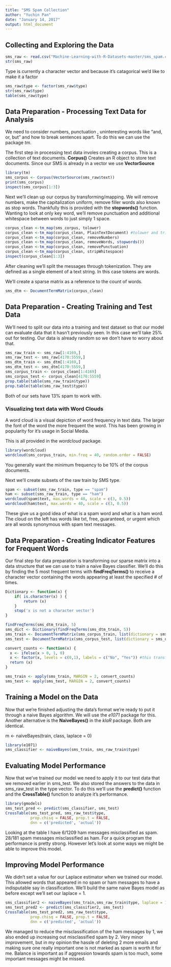 ---
title: "SMS Spam Collection"
author: "Yuchin Pan"
date: "January 14, 2017"
output: html_document
---

## Collecting and Exploring the Data

```{r}
sms_raw <- read.csv("Machine-Learning-with-R-Datasets-master/sms_spam.csv", stringsAsFactors = FALSE)
str(sms_raw)
```

Type is currently a character vector and because it's catagorical we'd like to make it a factor

```{r}
sms_raw$type <- factor(sms_raw$type)
str(sms_raw$type)
table(sms_raw$type)
```

## Data Preparation - Processing Text Data for Analysis

We need to consider numbers, punctuation , uninteresting words like "and, or, but" and how to break sentences apart. To do this we can use the package *tm*.

The first step in processing text data involes creating a corpus. This is a collection of text documents.
**Corpus()** Creates an R object to store text documents. Since our SMS is already in a vector we use **VectorSource**

```{r}
library(tm)
sms_corpus <- Corpus(VectorSource(sms_raw$text))
print(sms_corpus)
inspect(sms_corpus[1:3])
```

Next we'll clean up our corpus by transforming/mapping. We will remove numbers, make the capitalization uniform, remove filler words also known as stop words. Thankfully this is provided with the **stopwords()** function. Wanting to look at only key word, we'll remove punctuation and additional whitespace between words to just simply 1 space. 

```{r}
corpus_clean <-tm_map(sms_corpus, tolower)
corpus_clean <-tm_map(corpus_clean, PlainTextDocument) #tolower and trim do not work well in tm 0.6 so we must make sure that they are transformed into a PlainTextDocument in this situation to make sure a DocumentTermMatrix works later
corpus_clean <-tm_map(corpus_clean, removeNumbers)
corpus_clean <-tm_map(corpus_clean, removeWords, stopwords())
corpus_clean <-tm_map(corpus_clean, removePunctuation)
corpus_clean <-tm_map(corpus_clean, stripWhitespace)
inspect(corpus_clean[1:3])
```

After cleaning we'll split the messages through tokenization. They are defined as a single element of a text string. In this case tokens are words.

We'll create a sparse matrix as a reference to the count of words.

```{r}
sms_dtm <- DocumentTermMatrix(corpus_clean)
```

## Data Preparation - Creating Training and Test Data

We'll need to split our data into a training and test dataset so that our model can evaluate data that it hasn't previously seen. In this case we'll take 25% out for testing. Our data is already random so we don't have to worry about that.

```{r}
sms_raw_train <- sms_raw[1:4169,]
sms_raw_test <- sms_raw[4170:5559,]
sms_dtm_train <- sms_dtm[1:4169,]
sms_dtm_test <- sms_dtm[4170:5559,]
sms_corpus_train <- corpus_clean[1:4169]
sms_corpus_test <- corpus_clean[4170:5559]
prop.table(table(sms_raw_train$type))
prop.table(table(sms_raw_test$type))
```

Both of our sets have 13% spam to work with.

### Visualizing text data with Word Clouds

A word cloud is a visual depiction of word frequency in text data. The larger the font of the word the more frequent the word. This has been growing in popularity for it's usage in Social Media. 

This is all provided in the *wordcloud* package.

```{r}
library(wordcloud)
wordcloud(sms_corpus_train, min.freq = 40, random.order = FALSE)
```

You generally want the minimum frequency to be 10% of the corpus documents. 

Next we'll create subsets of the raw train by SMS type.

```{r}
spam <- subset(sms_raw_train, type == "spam")
ham <- subset(sms_raw_train, type == "ham")
wordcloud(spam$text, max.words = 40, scale = c(3, 0.5))
wordcloud(ham$text, max.words = 40, scale = c(3, 0.5))
```

These give us a good idea of what is a spam word and what is a ham word. The cloud on the left has words like txt, free, guaranteed, or urgent which are all words synonymous with spam text messages.

## Data Preparation - Creating Indicator Features for Frequent Words

Our final step for data preparation is transforming our sparse matrix into a data structure that we can use to train a naive Bayes classifier. We'll do this by finding the 5 most frequent terms with **findFreqTerms()** to receive a character vector containing the words appearing at least the specified # of times. 

```{r}

Dictionary <- function(x) {
    if( is.character(x) ) {
        return (x)
    }
    stop('x is not a character vector')
}

findFreqTerms(sms_dtm_train, 5)
sms_dict <- Dictionary(findFreqTerms(sms_dtm_train, 5))
sms_train <- DocumentTermMatrix(sms_corpus_train, list(dictionary = sms_dict))
sms_test <- DocumentTermMatrix(sms_corpus_test, list(dictionary = sms_dict))
```


```{r}
convert_counts <- function(x) {
  x <- ifelse(x > 0, 1, 0) 
  x <- factor(x, levels = c(0,1), labels = c("No", "Yes")) #this transforms the 1s and 0s to Yes and No
  return (x)
}

sms_train <- apply(sms_train, MARGIN = 2, convert_counts)
sms_test <- apply(sms_test, MARGIN = 2, convert_counts)
```


## Training a Model on the Data

Now that we're finished adjusting the data's format we're ready to put it through a naive Bayes algorithm. We will use the *e1071* package for this. Another alternative is the **NaiveBayes()** in the *klaR* package. Both are identical.

m <- naiveBayes(train, class, laplace = 0)

```{r}
library(e1071)
sms_classifier <- naiveBayes(sms_train, sms_raw_train$type)
```

## Evaluating Model Performance

Now that we've trained our model we need to apply it to our test data that we removed earlier in sms_test. We also stored the answers to the data in sms_raw_test in the type vector. To do this we'll use the **predict()** function and the **CrossTable()** function to analyze it's performance.

```{r}
library(gmodels)
sms_test_pred <- predict(sms_classifier, sms_test)
CrossTable(sms_test_pred, sms_raw_test$type,
           prop.chisq = FALSE, prop.t = FALSE,
           dnn = c('predicted', 'actual'))
```

Looking at the table I have 6/1209 ham messages misclassified as spam. 28/181 spam messages misclassified as ham. For a quick program the performance is pretty strong. However let's look at some ways we might be able to improve this model.

## Improving Model Performance

We didn't set a value for our Laplace estimator when we trained our model. This allowed words that appeared in no spam or ham messages to have a indisputable say in classification. We'll build the same naive Bayes model as before except we'll set our laplace  = 1.

```{r}
sms_classifier2 <- naiveBayes(sms_train,sms_raw_train$type, laplace = 1)
sms_test_pred2 <- predict(sms_classifier2, sms_test)
CrossTable(sms_test_pred2, sms_raw_test$type,
           prop.chisq = FALSE, prop.t = FALSE,
           dnn = c('predicted', 'actual'))
```

We managed to reduce the misclassification of the ham messages by 1, we also ended up increasing out misclassified spam by 2. Very minor improvement, but in my opinion the hassle of deleting 2 more emails and making sure one really important one is not marked as spam is worth it for me. Balance is important as if aggression towards spam is too much, some important messages might be missed.
